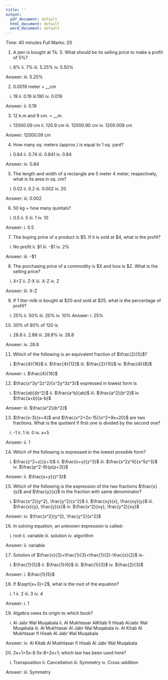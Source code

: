 ```yaml
---
title: ''
output:
  pdf_document: default
  html_document: default
  word_document: default
---
```

\begin{center}
\begin{large}
Pabna Cadet College
\end{large}

3rd Tutorial Examination

Subject: Mathematics

Class: VII
\end{center}

Time: 40 minutes
\hfill
Full Marks: 20

\textbf{Answer all the questions}

1. A pen is bought at Tk. 5. What should be its selling price to make a profit of 5%?
i. 8% ii. 7%  iii. 5.25% iv. 5.50%

Answer: iii. 5.25%

2. 0.0019 meter = __cm
i. 19 ii. 0.19 iii.190 iv. 0.019

Answer: ii. 0.19

3. 12 k.m and 9 cm. = __m. 
i. 12000.09 cm ii. 120.9 cm iii. 12000.90 cm  iv. 1200.009 cm

Answer: 12000.09 cm 

4. How many sq. meters (approx.) is equal to 1 sq. yard?
i. 0.64 ii. 0.74 iii. 0.841 iv. 0.84

Answer: iv. 0.84

5. The length and width of a rectangle are 5 meter 4 meter, respectively, what is its area in sq. cm? 
i. 0.02 ii. 0.2 iii. 0.002 iv. 20

Answer: iii. 0.002

6. 50 kg = how many quintals? 
i. 0.5  ii. 5  iii. 1 iv. 10

Answer: i. 0.5

7. The buying price of a product is \$5. If it is sold at $4, what is the profit?
i. No profit ii. $1  iii. -\$1 iv. 2%

Answer: iii. -\$1

8. The purchasing price of a commodity is $X and loss is \$Z. What is the selling price?
i. X+Z  ii. Z-X iii. X-Z iv. Z

Answer: iii.  X-Z

9. If 1 liter milk is bought at $20 and sold at \$25, what is the percentage of profit? 
i.  25% ii. 50% iii. 20%  iv. 10% 
Answer: i.  25%

10. 30% of 80% of 120 is

i. 28.8 ii. 2.88 iii. 28.8% iv. 28.8

Answer: iv. 28.8

11. Which of the following is an equivalent fraction of $\frac{2}{5}$?
i.  $\frac{4}{16}$ ii.  $\frac{4}{12}$ iii. $\frac{2}{10}$ iv. $\frac{4}{8}$

Answer: i.  $\frac{4}{16}$

12. $\frac{x^3y^2z^2}{x^2y^3z^3}$ expressed in lowest form is
i.  $\frac{ab}{b^2}$ ii. $\frac{a^b}{ab}$ iii.  $\frac{a^2}{b^2}$ iv. $\frac{a+b}{a-b}$

Answer: iii.  $\frac{a^2}{b^2}$

13. $\frac{x-3}{x+4}$ and $\frac{x^2+2x-15}{x^2+9x+20}$ are two fractions. What is the quotient if first one is divided by the second one?
i. -1 ii. 1  iii. 0 iv. x+5

Answer: ii. 1

14. Which of the following is expressed in the lowest possible form?
i. $\frac{z^2+z}{z+1}$  ii. $\frac{x+y}{z^3}$ iii.  $\frac{x^2z^6}{x^5z^3}$ iv. $\frac{p^2-9}{p(p+3)}$

Answer: ii. $\frac{x+y}{z^3}$

15. Which of the following is the expression of the two fractions $\frac{x}{y}$ and $\frac{y}{x}$ in the fraction with same denominator? 
i. $\frac{x^2}{y^2}, \frac{y^2}{x^2}$ ii. $\frac{xy}{x}, \frac{xy}{y}$ iii. $\frac{x}{y}, \frac{y}{x}$ iv. $\frac{x^2}{xy}, \frac{y^2}{xy}$

Answer: iv. $\frac{x^2}{y^2}, \frac{y^2}{x^2}$

16. In solving equation, an unknown expression is called-
i. root  ii.  variable iii. solution iv. algorithm

Answer: ii.  variable 

17. Solution of $\frac{x}{3}+\frac{1}{3}=\frac{1}{2}-\frac{x}{2}$ is-
i. $\frac{1}{5}$ ii.  $\frac{1}{6}$ iii.  $\frac{1}{3}$ iv. $\frac{2}{3}$

Answer: i. $\frac{1}{5}$ 

18. If $\sqrt{x+3}=2$, what is the root of the equation?
i.  1 ii. 2 iii.  3 iv. 4

Answer: i. 1

19. Algebra owes its origin to which book?
i. Al Jabr Wal Muqabala ii. Al Mukhtasar AlKitab fi Hisab AlJabr Wal Muqabala iii. Al Mukhtasar Al Jabr Wal Muqabala iv. Al Kitab Al Mukhtasar fi Hisab Al Jabr Wal Muqabala

Answer: iv. Al Kitab Al Mukhtasar fi Hisab Al Jabr Wal Muqabala

20. 2x+1=5x-8 
5x-8=2x+1; which law has been used here?
i.  Transposition ii. Cancellation  iii.  Symmetry iv. Cross-addition

Answer: iii.  Symmetry
\begin{center}
---Good Luck---
\end{center}
